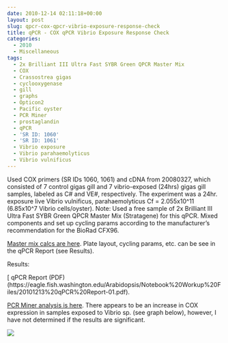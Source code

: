 ```yaml
---
date: 2010-12-14 02:11:18+00:00
layout: post
slug: qpcr-cox-qpcr-vibrio-exposure-response-check
title: qPCR - COX qPCR Vibrio Exposure Response Check
categories:
  - 2010
  - Miscellaneous
tags:
  - 2x Brilliant III Ultra Fast SYBR Green QPCR Master Mix
  - COX
  - Crassostrea gigas
  - cyclooxygenase
  - gill
  - graphs
  - Opticon2
  - Pacific oyster
  - PCR Miner
  - prostaglandin
  - qPCR
  - 'SR ID: 1060'
  - 'SR ID: 1061'
  - Vibrio exposure
  - Vibrio parahaemolyticus
  - Vibrio vulnificus
---
```


Used COX primers (SR IDs 1060, 1061) and cDNA from 20080327, which consisted of 7 control gigas gill and 7 vibrio-exposed (24hrs) gigas gill samples, labeled as C# and VE#, respectively. The experiment was a 24hr. exposure live Vibrio vulnificus, parahaemolyticus Cf = 2.055x10^11 (6.85x10^7 Vibrio cells/oyster).
Note: Used a free sample of 2x Brilliant III Ultra Fast SYBR Green QPCR Master Mix (Stratagene) for this qPCR. Mixed components and set up cycling params according to the manufacturer's recommendation for the BioRad CFX96.

[Master mix calcs are here](https://spreadsheets0.google.com/ccc?key=tgGO1QD8wohZrBwBinFvjyw&hl=en&authkey=CLiBnbAI#gid=0). Plate layout, cycling params, etc. can be see in the qPCR Report (see Results).

Results:

[ qPCR Report (PDF)(https://eagle.fish.washington.edu/Arabidopsis/Notebook%20Workup%20Files/20101213%20qPCR%20Report-01.pdf).

[PCR Miner analysis is here](https://spreadsheets.google.com/ccc?key=0AmS_90rPaQMzdG1EdjRDeGtNeWp0cDBRUm9jY3h0OEE&hl=en&authkey=CJmZ2H0#gid=0). There appears to be an increase in COX expression in samples exposed to Vibrio sp. (see graph below), however, I have not determined if the results are significant.

![](https://eagle.fish.washington.edu/Arabidopsis/20101213%20-%20Normalized%20COX%20C24%20vs%20VE24.jpg)
